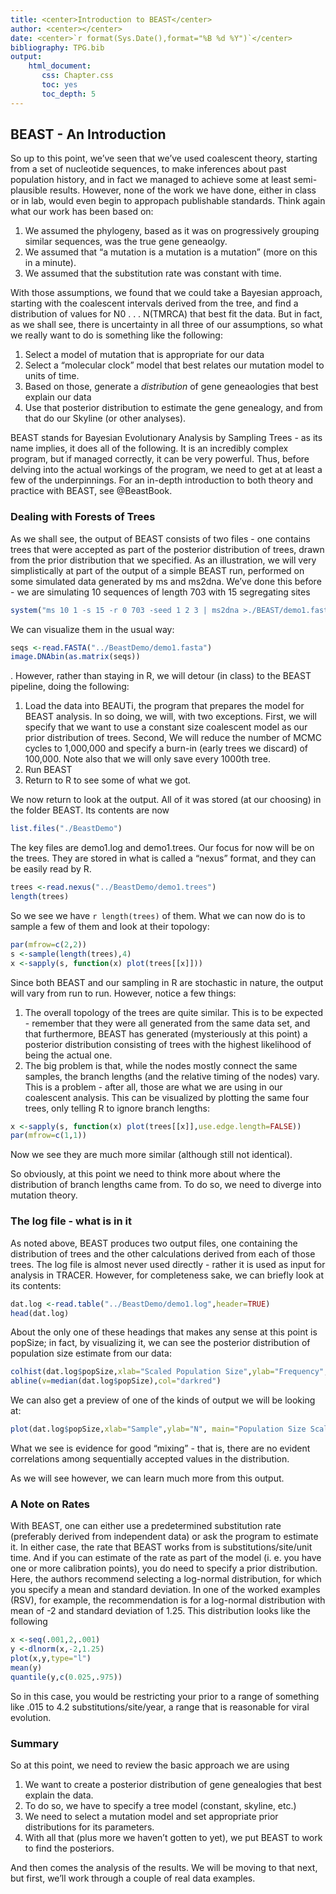 ```yaml
---
title: <center>Introduction to BEAST</center>
author: <center></center>
date: <center>`r format(Sys.Date(),format="%B %d %Y")`</center>
bibliography: TPG.bib
output: 
    html_document:
       css: Chapter.css
       toc: yes
       toc_depth: 5
---
```


## BEAST - An Introduction

So up to this point, we've seen that we've used coalescent theory, starting from a set of nucleotide sequences, to make inferences about past population history, and in fact we managed to achieve some at least semi-plausible results.  However, none of the work we have done, either in class or in lab, would even begin to appropach publishable standards.  Think again what our work has been based on:

1.  We assumed the phylogeny, based as it was on progressively grouping similar sequences, was the true gene geneaolgy.
2.  We assumed that "a mutation is a mutation is a mutation" (more on this in a minute).
3.  We assumed that the substitution rate was constant with time.

With those assumptions, we found that we could take a Bayesian approach, starting with the coalescent intervals derived from the tree, and find a distribution of values for N0 . . . N(TMRCA) that best fit the data.  But in fact, as we shall see, there is uncertainty in all three of our assumptions, so what we really want to do is something like the following:

1.  Select a model of mutation that is appropriate for our data
2.  Select a "molecular clock" model that best relates our mutation model to units of time.
3.  Based on those, generate a *distribution* of gene geneaologies that best explain our data
4.  Use that posterior distribution to estimate the gene genealogy, and from that do our Skyline (or other analyses).

BEAST stands for Bayesian Evolutionary Analysis by Sampling Trees - as its name implies, it does all of the following.  It is an incredibly complex program, but if managed correctly, it can be very powerful.  Thus, before delving into the actual workings of the program, we need to get at at least a few of the underpinnings. For an in-depth introduction to both  theory and practice with BEAST, see @BeastBook.

### Dealing with Forests of Trees

As we shall see, the output of BEAST consists of two files - one contains trees that were accepted as part of the posterior distribution of trees, drawn from the prior distribution that we specified.  As an illustration, we will very simplistically at part of the output of a simple BEAST run, performed on some simulated data generated by ms and ms2dna.  We've done this before - we are simulating 10 sequences of length 703 with 15 segregating sites

```r
system("ms 10 1 -s 15 -r 0 703 -seed 1 2 3 | ms2dna >./BEAST/demo1.fasta")
```

We can visualize them in the usual way:

```r
seqs <-read.FASTA("../BeastDemo/demo1.fasta")
image.DNAbin(as.matrix(seqs))
```

.  However, rather than staying in R, we will detour (in class) to the BEAST pipeline, doing the following:

1.  Load the data into BEAUTi, the program that prepares the model for BEAST analysis.  In so doing, we will, with two exceptions.  First, we will specify that we want to use a constant size coalescent model as our prior distribution of trees.  Second,   We will reduce the number of MCMC cycles to 1,000,000 and specify a burn-in (early trees we discard) of 100,000.  Note also that we will only save every 1000th tree.
2.  Run BEAST
3.  Return to R to see some of what we got.



We now return to look at the output.  All of it was stored (at our choosing) in the folder BEAST.  Its contents are now

```r
list.files("./BeastDemo")
```

The key files are demo1.log and demo1.trees.  Our focus for now will be on the trees.  They are stored in what is called a "nexus" format, and they can be easily read by R.

```r
trees <-read.nexus("../BeastDemo/demo1.trees")
length(trees)
```

So we see we have `r length(trees)` of them.  What we can now do is to sample a few of them and look at their topology:

```r
par(mfrow=c(2,2))
s <-sample(length(trees),4)
x <-sapply(s, function(x) plot(trees[[x]]))

```

Since both BEAST and our sampling in R are stochastic in nature, the output will vary from run to run.  However, notice a few things:

1.  The overall topology of the trees are quite similar.  This is to be expected - remember that they were all generated from the same data set, and that furthermore, BEAST has generated (mysteriously at this point) a posterior distribution consisting of trees with the highest likelihood of being the actual one.
2.  The big problem is that, while the nodes mostly connect the same samples, the branch lengths (and the relative timing of the nodes) vary.  This is a problem - after all, those are what we are using in our coalescent analysis.  This can be visualized by plotting the same four trees, only telling R to ignore branch lengths:

```r
x <-sapply(s, function(x) plot(trees[[x]],use.edge.length=FALSE))
par(mfrow=c(1,1))
```

Now we see they are much more similar (although still not identical).

So obviously, at this point we need to think more about where the distribution of branch lengths came from.  To do so, we need to diverge into mutation theory.

### The log file - what is in it

As noted above, BEAST produces two output files, one containing the distribution of trees and the other calculations derived from each of those trees.  The log file is almost never used directly - rather it is used as input for analysis in TRACER.  However, for completeness sake, we can briefly look at its contents:

```r
dat.log <-read.table("../BeastDemo/demo1.log",header=TRUE)
head(dat.log)
```

About the only one of these headings that makes any sense at this point is popSize; in fact, by visualizing it, we can see the posterior distribution of population size estimate from our data:

```r
colhist(dat.log$popSize,xlab="Scaled Population Size",ylab="Frequency",main="Population Size Posterior Distribution")
abline(v=median(dat.log$popSize),col="darkred")
```

We can also get a preview of one of the kinds of output we will be looking at:

```r
plot(dat.log$popSize,xlab="Sample",ylab="N", main="Population Size Scaled by Substitution Rate",type="l")
```

What we see is evidence for good "mixing" - that is, there are no evident correlations among sequentially accepted values in the distribution.

As we will see however, we can learn much more from this output.

### A Note on Rates


With BEAST, one can either use a predetermined substitution rate (preferably derived from independent data) or ask the program to estimate it.  In either case, the rate that BEAST works from is substitutions/site/unit time.  And if you can estimate of the rate as part of the model (i. e. you have one or more calibration points), you do need to specify a prior distribution.  Here, the authors recommend selecting a log-normal distribution, for which you specify a mean and standard deviation.  In one of the worked examples (RSV), for example, the recommendation is for a log-normal distribution with mean of -2 and standard deviation of 1.25.  This distribution looks like the following

```r
x <-seq(.001,2,.001)
y <-dlnorm(x,-2,1.25)
plot(x,y,type="l")
mean(y)
quantile(y,c(0.025,.975))
```

So in this case, you would be restricting your prior to a range of something like .015 to 4.2 substitutions/site/year, a range that is reasonable for viral evolution.

### Summary

So at this point, we need to review the basic approach we are using


1.  We want to create a posterior distribution of gene genealogies that best explain the data.
2.  To do so, we have to specify a tree model (constant, skyline, etc.)
3.  We need to select a mutation model and set appropriate prior distributions for its parameters.
4.  With all that (plus more we haven't gotten to yet), we put BEAST to work to find the posteriors.

And then comes the analysis of the results.  We will be moving to that next, but first, we'll work through a couple of real data examples.


